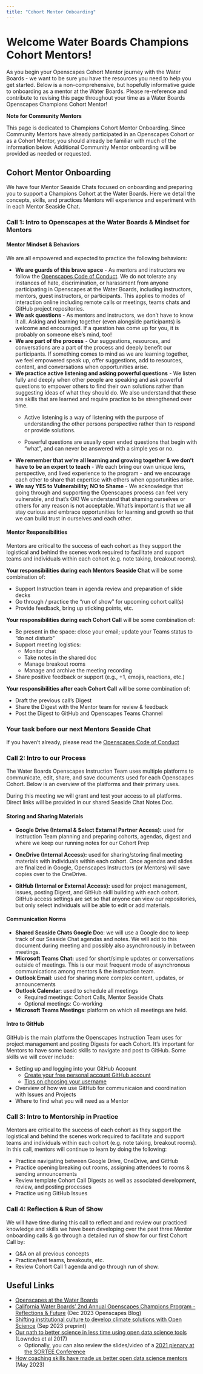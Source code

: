 ```yaml
---
title: "Cohort Mentor Onboarding"
---
```


# Welcome Water Boards Champions Cohort Mentors!

As you begin your Openscapes Cohort Mentor journey with the Water Boards - we want to be sure you have the resources you need to help you get started. Below is a non-comprehensive, but hopefully informative guide to onboarding as a mentor at the Water Boards. Please re-reference and contribute to revising this page throughout your time as a Water Boards Openscapes Champions Cohort Mentor!

::: callout-note
**Note for Community Mentors**

This page is dedicated to Champions Cohort Mentor Onboarding. Since Community Mentors have already participated in an Openscapes Cohort or as a Cohort Mentor, you should already be familiar with much of the information below. Additional Community Mentor onboarding will be provided as needed or requested.
:::

## Cohort Mentor Onboarding

We have four Mentor Seaside Chats focused on onboarding and preparing you to support a Champions Cohort at the Water Boards. Here we detail the concepts, skills, and practices Mentors will experience and experiment with in each Mentor Seaside Chat.

### Call 1: Intro to Openscapes at the Water Boards & Mindset for Mentors

#### **Mentor Mindset & Behaviors**

We are all empowered and expected to practice the following behaviors:

-   **We are guards of this brave space** - As mentors and instructors we follow the [Openscapes Code of Conduct](https://openscapes.org/code-of-conduct). We do not tolerate any instances of hate, discrimination, or harassment from anyone participating in Openscapes at the Water Boards, including instructors, mentors, guest instructors, or participants. This applies to modes of interaction online including remote calls or meetings, teams chats and GitHub project repositories.
-   **We ask questions** - As mentors and instructors, we don't have to know it all. Asking and learning together (even alongside participants) is welcome and encouraged. If a question has come up for you, it is probably on someone else's mind, too!
-   **We are part of the process** - Our suggestions, resources, and conversations are a part of the process and deeply benefit our participants. If something comes to mind as we are learning together, we feel empowered speak up, offer suggestions, add to resources, content, and conversations when opportunities arise.
-   **We practice active listening and asking powerful questions** - We listen fully and deeply when other people are speaking and ask powerful questions to empower others to find their own solutions rather than suggesting ideas of what they should do. We also understand that these are skills that are learned and require practice to be strengthened over time.
    -   Active listening is a way of listening with the purpose of understanding the other persons perspective rather than to respond or provide solutions.

    -   Powerful questions are usually open ended questions that begin with "what", and can never be answered with a simple yes or no.
-   **We remember that we're all learning and growing together & we don't have to be an expert to teach** - We each bring our own unique lens, perspective, and lived experience to the program - and we encourage each other to share that expertise with others when opportunities arise.
-   **We say YES to Vulnerability; NO to Shame** - We acknowledge that going through and supporting the Openscapes process can feel very vulnerable, and that's OK! We understand that shaming ourselves or others for any reason is not acceptable. What's important is that we all stay curious and embrace opportunities for learning and growth so that we can build trust in ourselves and each other.

#### **Mentor Responsibilities**

Mentors are critical to the success of each cohort as they support the logistical and behind the scenes work required to facilitate and support teams and individuals within each cohort (e.g. note taking, breakout rooms).

**Your responsibilities during each Mentors Seaside Chat** will be some combination of:

-   Support Instruction team in agenda review and preparation of slide decks
-   Go through / practice the "run of show" for upcoming cohort call(s)
-   Provide feedback, bring up sticking points, etc.

**Your responsibilities during each Cohort Call** will be some combination of:

-   Be present in the space: close your email; update your Teams status to "do not disturb"
-   Support meeting logistics:
    -   Monitor chat
    -   Take notes in the shared doc
    -   Manage breakout rooms
    -   Manage and archive the meeting recording
-   Share positive feedback or support (e.g., +1, emojis, reactions, etc.)

**Your responsibilities after each Cohort Call** will be some combination of:

-   Draft the previous call's Digest
-   Share the Digest with the Mentor team for review & feedback
-   Post the Digest to GitHub and Openscapes Teams Channel

### **Your task before our next Mentors Seaside Chat**

If you haven't already, please read the [Openscapes Code of Conduct](https://openscapes.org/code-of-conduct)

### Call 2: Intro to our Process

The Water Boards Openscapes Instruction Team uses multiple platforms to communicate, edit, share, and save documents used for each Openscapes Cohort. Below is an overview of the platforms and their primary uses.

During this meeting we will grant and test your access to all platforms. Direct links will be provided in our shared Seaside Chat Notes Doc.

#### Storing and Sharing Materials

-   **Google Drive (Internal & Select Extarnal Partner Access):** used for Instruction Team planning and preparing cohorts, agendas, digest and where we keep our running notes for our Cohort Prep

-   **OneDrive (Internal Access):** used for sharing/storing final meeting materials with individuals within each cohort. Once agendas and slides are finalized in Google, Openscapes Instructors (or Mentors) will save copies over to the OneDrive.

-   **GitHub (Internal or External Access):** used for project management, issues, posting Digest, and GitHub skill building with each cohort. GitHub access settings are set so that anyone can view our repositories, but only select individuals will be able to edit or add materials.

#### Communication Norms

-   **Shared Seaside Chats Google Doc**: we will use a Google doc to keep track of our Seaside Chat agendas and notes. We will add to this document during meeting and possibly also asynchronously in between meetings.
-   **Microsoft Teams Chat:** used for short/simple updates or conversations outside of meetings. This is our most frequent mode of asynchronous communications among mentors & the instruction team.
-   **Outlook Email**: used for sharing more complex content, updates, or announcements
-   **Outlook Calendar**: used to schedule all meetings
    -   Required meetings: Cohort Calls, Mentor Seaside Chats
    -   Optional meetings: Co-working
-   **Microsoft Teams Meetings**: platform on which all meetings are held.

#### Intro to GitHub

GitHub is the main platform the Openscapes Instruction Team uses for project management and posting Digests for each Cohort. It's important for Mentors to have some basic skills to navigate and post to GitHub. Some skills we will cover include:

-   Setting up and logging into your GitHub Account
    -   [Create your free personal account GitHub account](https://docs.github.com/en/get-started/signing-up-for-github/signing-up-for-a-new-github-account)
    -   [Tips on choosing your username](https://happygitwithr.com/github-acct.html#username-advice)
-   Overview of how we use GitHub for communicaion and coordination with Issues and Projects
-   Where to find what you will need as a Mentor

### Call 3: Intro to Mentorship in Practice

Mentors are critical to the success of each cohort as they support the logistical and behind the scenes work required to facilitate and support teams and individuals within each cohort (e.g. note taking, breakout rooms). In this call, mentors will continue to learn by doing the following:

-   Practice navigating between Google Drive, OneDrive, and GitHub
-   Practice opening breaking out rooms, assigning attendees to rooms & sending announcements
-   Review template Cohort Call Digests as well as associated development, review, and posting processes
-   Practice using GitHub Issues

### Call 4: Reflection & Run of Show

We will have time during this call to reflect and and review our practiced knowledge and skills we have been developing over the past three Mentor onboarding calls & go through a detailed run of show for our first Cohort Call by:

-   Q&A on all previous concepts
-   Practice/test teams, breakouts, etc.
-   Review Cohort Call 1 agenda and go through run of show.

## Useful Links

-   [Openscapes at the Water Boards](https://cawaterboarddatacenter.github.io/swrcb-openscapes/about-openscapes.html)
-   [California Water Boards' 2nd Annual Openscapes Champions Program - Reflections & Future](https://openscapes.org/blog/2023-12-13-waterboards/) (Dec 2023 Openscapes Blog)
-   [Shifting institutional culture to develop climate solutions with Open Science](https://eartharxiv.org/repository/view/5948/) (Sep 2023 preprint)
-   [Our path to better science in less time using open data science tools](https://www.nature.com/articles/s41559-017-0160) (Lowndes et al 2017)
    -   Optionally, you can also review the slides/video of a [2021 plenary at the SORTEE Conference](https://www.openscapes.org/blog/2021/08/01/sortee-plenary/)
-   [How coaching skills have made us better open data science mentors](https://openscapes.org/blog/2023-05-17-mentor-coach/) (May 2023)
